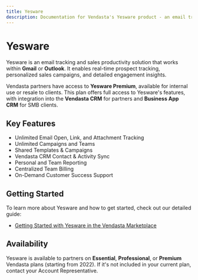```yaml
---
title: Yesware
description: Documentation for Vendasta's Yesware product - an email tracking and sales productivity solution
---
```


# Yesware

Yesware is an email tracking and sales productivity solution that works within **Gmail** or **Outlook**. It enables real-time prospect tracking, personalized sales campaigns, and detailed engagement insights.

Vendasta partners have access to **Yesware Premium**, available for internal use or resale to clients. This plan offers full access to Yesware's features, with integration into the **Vendasta CRM** for partners and **Business App CRM** for SMB clients.

## Key Features

- Unlimited Email Open, Link, and Attachment Tracking
- Unlimited Campaigns and Teams
- Shared Templates & Campaigns
- Vendasta CRM Contact & Activity Sync
- Personal and Team Reporting
- Centralized Team Billing
- On-Demand Customer Success Support

## Getting Started

To learn more about Yesware and how to get started, check out our detailed guide:

- [Getting Started with Yesware in the Vendasta Marketplace](/vendasta-products/vendasta-products-yesware/getting-started)

## Availability

Yesware is available to partners on **Essential**, **Professional**, or **Premium** Vendasta plans (starting from 2022). If it's not included in your current plan, contact your Account Representative.